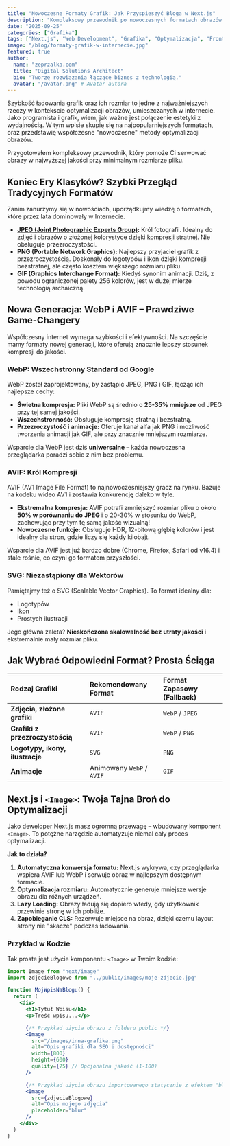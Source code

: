 ```yaml
---
title: "Nowoczesne Formaty Grafik: Jak Przyspieszyć Bloga w Next.js"
description: "Kompleksowy przewodnik po nowoczesnych formatach obrazów (AVIF, WebP) i ich optymalizacji w Next.js za pomocą komponentu <Image>"
date: "2025-09-25"
categories: ["Grafika"]
tags: ["Next.js", "Web Development", "Grafika", "Optymalizacja", "Frontend"]
image: "/blog/formaty-grafik-w-internecie.jpg"
featured: true
author:
  name: "zeprzalka.com"
  title: "Digital Solutions Architect"
  bio: "Tworzę rozwiązania łączące biznes z technologią."
  avatar: "/avatar.png" # Avatar autora
---
```


Szybkość ładowania grafik oraz ich rozmiar to jedne z najważniejszych rzeczy w kontekście optymalizacji obrazów, umieszczanych w internecie. Jako programista i grafik, wiem, jak ważne jest połączenie estetyki z wydajnością. W tym wpisie skupię się na najpopularniejszych formatach, oraz przedstawię współczesne "nowoczesne" metody optymalizacji obrazów.

Przygotowałem kompleksowy przewodnik, który pomoże Ci serwować obrazy w najwyższej jakości przy minimalnym rozmiarze pliku.

## Koniec Ery Klasyków? Szybki Przegląd Tradycyjnych Formatów

Zanim zanurzymy się w nowościach, uporządkujmy wiedzę o formatach, które przez lata dominowały w Internecie.

- **<a href="https://pl.wikipedia.org/wiki/JPEG" target="_blank" rel="noopener noreferrer">JPEG (Joint Photographic Experts Group)</a>:** Król fotografii. Idealny do zdjęć i obrazów o złożonej kolorystyce dzięki kompresji stratnej. Nie obsługuje przezroczystości.
- **PNG (Portable Network Graphics):** Najlepszy przyjaciel grafik z przezroczystością. Doskonały do logotypów i ikon dzięki kompresji bezstratnej, ale często kosztem większego rozmiaru pliku.
- **GIF (Graphics Interchange Format):** Kiedyś synonim animacji. Dziś, z powodu ograniczonej palety 256 kolorów, jest w dużej mierze technologią archaiczną.

## Nowa Generacja: WebP i AVIF – Prawdziwe Game-Changery

Współczesny internet wymaga szybkości i efektywności. Na szczęście mamy formaty nowej generacji, które oferują znacznie lepszy stosunek kompresji do jakości.

### WebP: Wszechstronny Standard od Google

WebP został zaprojektowany, by zastąpić JPEG, PNG i GIF, łącząc ich najlepsze cechy:

- **Świetna kompresja:** Pliki WebP są średnio o **25-35% mniejsze** od JPEG przy tej samej jakości.
- **Wszechstronność:** Obsługuje kompresję stratną i bezstratną.
- **Przezroczystość i animacje:** Oferuje kanał alfa jak PNG i możliwość tworzenia animacji jak GIF, ale przy znacznie mniejszym rozmiarze.

Wsparcie dla WebP jest dziś **uniwersalne** – każda nowoczesna przeglądarka poradzi sobie z nim bez problemu.

### AVIF: Król Kompresji

AVIF (AV1 Image File Format) to najnowocześniejszy gracz na rynku. Bazuje na kodeku wideo AV1 i zostawia konkurencję daleko w tyle.

- **Ekstremalna kompresja:** AVIF potrafi zmniejszyć rozmiar pliku o około **50% w porównaniu do JPEG** i o 20-30% w stosunku do WebP, zachowując przy tym tę samą jakość wizualną!
- **Nowoczesne funkcje:** Obsługuje HDR, 12-bitową głębię kolorów i jest idealny dla stron, gdzie liczy się każdy kilobajt.

Wsparcie dla AVIF jest już bardzo dobre (Chrome, Firefox, Safari od v16.4) i stale rośnie, co czyni go formatem przyszłości.

### SVG: Niezastąpiony dla Wektorów

Pamiętajmy też o SVG (Scalable Vector Graphics). To format idealny dla:

- Logotypów
- Ikon
- Prostych ilustracji

Jego główna zaleta? **Nieskończona skalowalność bez utraty jakości** i ekstremalnie mały rozmiar pliku.

## Jak Wybrać Odpowiedni Format? Prosta Ściąga

| Rodzaj Grafiki                  | Rekomendowany Format      | Format Zapasowy (Fallback) |
| :------------------------------ | :------------------------ | :------------------------- |
| **Zdjęcia, złożone grafiki**    | `AVIF`                    | `WebP` / `JPEG`            |
| **Grafiki z przezroczystością** | `AVIF`                    | `WebP` / `PNG`             |
| **Logotypy, ikony, ilustracje** | `SVG`                     | `PNG`                      |
| **Animacje**                    | Animowany `WebP` / `AVIF` | `GIF`                      |

## Next.js i `<Image>`: Twoja Tajna Broń do Optymalizacji

Jako deweloper Next.js masz ogromną przewagę – wbudowany komponent `<Image>`. To potężne narzędzie automatyzuje niemal cały proces optymalizacji.

**Jak to działa?**

1.  **Automatyczna konwersja formatu:** Next.js wykrywa, czy przeglądarka wspiera AVIF lub WebP i serwuje obraz w najlepszym dostępnym formacie.
2.  **Optymalizacja rozmiaru:** Automatycznie generuje mniejsze wersje obrazu dla różnych urządzeń.
3.  **Lazy Loading:** Obrazy ładują się dopiero wtedy, gdy użytkownik przewinie stronę w ich pobliże.
4.  **Zapobieganie CLS:** Rezerwuje miejsce na obraz, dzięki czemu layout strony nie "skacze" podczas ładowania.

### Przykład w Kodzie

Tak proste jest użycie komponentu `<Image>` w Twoim kodzie:

```jsx
import Image from "next/image"
import zdjecieBlogowe from "../public/images/moje-zdjecie.jpg"

function MojWpisNaBlogu() {
  return (
    <div>
      <h1>Tytuł Wpisu</h1>
      <p>Treść wpisu...</p>

      {/* Przykład użycia obrazu z folderu public */}
      <Image
        src="/images/inna-grafika.png"
        alt="Opis grafiki dla SEO i dostępności"
        width={800}
        height={600}
        quality={75} // Opcjonalna jakość (1-100)
      />

      {/* Przykład użycia obrazu importowanego statycznie z efektem "blur" */}
      <Image
        src={zdjecieBlogowe}
        alt="Opis mojego zdjęcia"
        placeholder="blur"
      />
    </div>
  )
}
```
